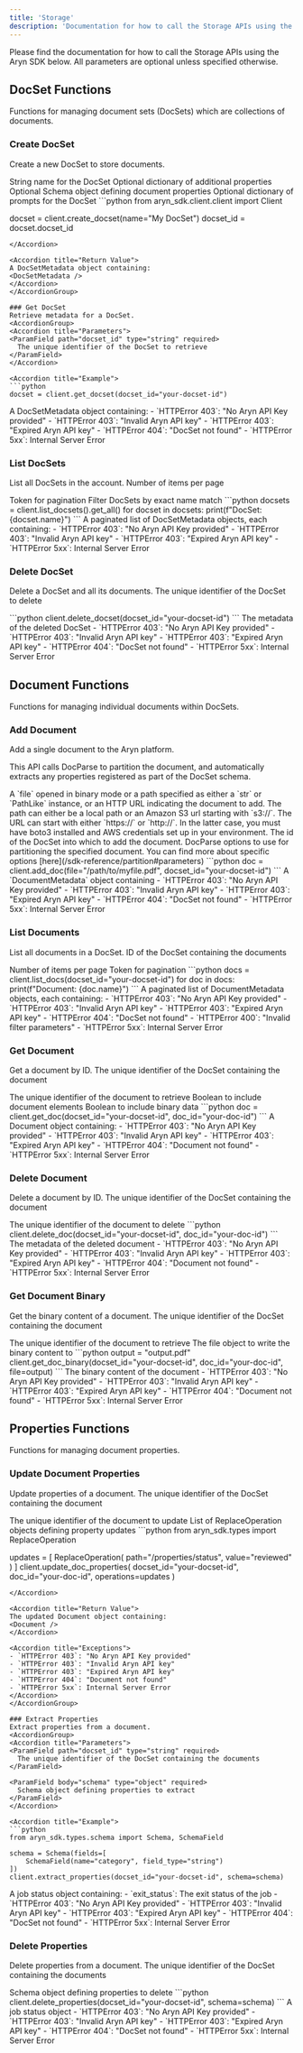 ```yaml
---
title: 'Storage'
description: 'Documentation for how to call the Storage APIs using the Aryn SDK'
---
```



Please find the documentation for how to call the Storage APIs using the Aryn SDK below. All parameters are optional unless specified otherwise.

## DocSet Functions
Functions for managing document sets (DocSets) which are collections of documents.

### Create DocSet
Create a new DocSet to store documents.

<AccordionGroup>
<Accordion title="Parameters">
<ParamField path="name" type="string" required>
String name for the DocSet
</ParamField>
<ParamField path="properties" type="object">
Optional dictionary of additional properties
</ParamField>
<ParamField path="schema" type="Schema">
Optional Schema object defining document properties
</ParamField>
<ParamField path="prompts" type="object">
Optional dictionary of prompts for the DocSet
</ParamField>
</Accordion>

<Accordion title="Example">
```python
from aryn_sdk.client.client import Client

docset = client.create_docset(name="My DocSet")
docset_id = docset.docset_id
```
</Accordion>

<Accordion title="Return Value">
A DocSetMetadata object containing:
<DocSetMetadata />
</Accordion>
</AccordionGroup>

### Get DocSet
Retrieve metadata for a DocSet.
<AccordionGroup>
<Accordion title="Parameters">
<ParamField path="docset_id" type="string" required>
  The unique identifier of the DocSet to retrieve
</ParamField>
</Accordion>

<Accordion title="Example">
```python
docset = client.get_docset(docset_id="your-docset-id")
```
</Accordion>

<Accordion title="Return Value">
A DocSetMetadata object containing:
<DocSetMetadata />
</Accordion>

<Accordion title="Exceptions">
- `HTTPError 403`: "No Aryn API Key provided"
- `HTTPError 403`: "Invalid Aryn API key"
- `HTTPError 403`: "Expired Aryn API key"
- `HTTPError 404`: "DocSet not found"
- `HTTPError 5xx`: Internal Server Error
</Accordion>
</AccordionGroup>

### List DocSets
List all DocSets in the account.
<AccordionGroup>
<Accordion title="Parameters">
<ParamField query="page_size" type="integer" default="100">
  Number of items per page
</ParamField>

<ParamField query="page_token" type="string">
  Token for pagination
</ParamField>

<ParamField query="name_eq" type="string">
  Filter DocSets by exact name match
</ParamField>
</Accordion>

<Accordion title="Example">
```python
docsets = client.list_docsets().get_all()
for docset in docsets:
    print(f"DocSet: {docset.name}")
```
</Accordion>

<Accordion title="Return Value">
A paginated list of DocSetMetadata objects, each containing:
<DocSetMetadata />
</Accordion>

<Accordion title="Exceptions">
- `HTTPError 403`: "No Aryn API Key provided"
- `HTTPError 403`: "Invalid Aryn API key"
- `HTTPError 403`: "Expired Aryn API key"
- `HTTPError 5xx`: Internal Server Error
</Accordion>
</AccordionGroup>

### Delete DocSet
Delete a DocSet and all its documents.
<AccordionGroup>
<Accordion title="Parameters">
<ParamField path="docset_id" type="string" required>
  The unique identifier of the DocSet to delete
</ParamField>
</Accordion>

<Accordion title="Example">
```python
client.delete_docset(docset_id="your-docset-id")
```
</Accordion>

<Accordion title="Return Value">
The metadata of the deleted DocSet
</Accordion>

<Accordion title="Exceptions">
- `HTTPError 403`: "No Aryn API Key provided"
- `HTTPError 403`: "Invalid Aryn API key"
- `HTTPError 403`: "Expired Aryn API key"
- `HTTPError 404`: "DocSet not found"
- `HTTPError 5xx`: Internal Server Error
</Accordion>
</AccordionGroup>

## Document Functions
Functions for managing individual documents within DocSets.

### Add Document
Add a single document to the Aryn platform.

This API calls DocParse to partition the document, and automatically extracts any properties registered as part of the DocSet schema. 

<AccordionGroup>
<Accordion title="Parameters">
<ParamField body="file" type="BinaryIO | str | PathLike" required>
  A `file` opened in binary mode or a path specified as either a `str` or `PathLike` instance, or an HTTP URL indicating the document to add. The path can either be a local path or an Amazon S3 url starting with `s3://`. The URL can start with either `https://` or `http://`. In the latter case, you must have boto3 installed and AWS credentials set up in your environment. 
</ParamField>

<ParamField path="docset_id" type="str" required>
  The id of the DocSet into which to add the document.
</ParamField>

<ParamField body="options" type="str">
  DocParse options to use for partitioning the specified document. You can find more about specific options [here](/sdk-reference/partition#parameters)
</ParamField>

</Accordion>

<Accordion title="Example">
```python
doc = client.add_doc(file="/path/to/myfile.pdf", docset_id="your-docset-id")
```
</Accordion>

<Accordion title="Return Value">
A `DocumentMetadata` object containing
<DocumentMetadata />
</Accordion>

<Accordion title="Exceptions">
- `HTTPError 403`: "No Aryn API Key provided"
- `HTTPError 403`: "Invalid Aryn API key"
- `HTTPError 403`: "Expired Aryn API key"
- `HTTPError 404`: "DocSet not found"
- `HTTPError 5xx`: Internal Server Error
</Accordion>
</AccordionGroup>



### List Documents
List all documents in a DocSet.
<AccordionGroup>
<Accordion title="Parameters">
<ParamField path="docset_id" type="string" required>
  ID of the DocSet containing the documents
</ParamField>

<ParamField query="page_size" type="integer" default="100">
  Number of items per page
</ParamField>

<ParamField query="page_token" type="string">
  Token for pagination
</ParamField>

</Accordion>

<Accordion title="Example">
```python
docs = client.list_docs(docset_id="your-docset-id")
for doc in docs:
    print(f"Document: {doc.name}")
```
</Accordion>

<Accordion title="Return Value">
A paginated list of DocumentMetadata objects, each containing:
<DocumentMetadata />
</Accordion>

<Accordion title="Exceptions">
- `HTTPError 403`: "No Aryn API Key provided"
- `HTTPError 403`: "Invalid Aryn API key"
- `HTTPError 403`: "Expired Aryn API key"
- `HTTPError 404`: "DocSet not found"
- `HTTPError 400`: "Invalid filter parameters"
- `HTTPError 5xx`: Internal Server Error
</Accordion>
</AccordionGroup>

### Get Document
Get a document by ID.
<AccordionGroup>
<Accordion title="Parameters">
<ParamField path="docset_id" type="string" required>
  The unique identifier of the DocSet containing the document
</ParamField>

<ParamField path="doc_id" type="string" required>
  The unique identifier of the document to retrieve
</ParamField>

<ParamField query="include_elements" type="boolean" default="true">
  Boolean to include document elements
</ParamField>

<ParamField query="include_binary" type="boolean" default="false">
  Boolean to include binary data
</ParamField>
</Accordion>

<Accordion title="Example">
```python
doc = client.get_doc(docset_id="your-docset-id", doc_id="your-doc-id")
```
</Accordion>

<Accordion title="Return Value">
A Document object containing:
<Document />

</Accordion>

<Accordion title="Exceptions">
- `HTTPError 403`: "No Aryn API Key provided"
- `HTTPError 403`: "Invalid Aryn API key"
- `HTTPError 403`: "Expired Aryn API key"
- `HTTPError 404`: "Document not found"
- `HTTPError 5xx`: Internal Server Error
</Accordion>
</AccordionGroup>

### Delete Document
Delete a document by ID.
<AccordionGroup>
<Accordion title="Parameters">
<ParamField path="docset_id" type="string" required>
  The unique identifier of the DocSet containing the document
</ParamField>

<ParamField path="doc_id" type="string" required>
  The unique identifier of the document to delete
</ParamField>
</Accordion>

<Accordion title="Example">
```python
client.delete_doc(docset_id="your-docset-id", doc_id="your-doc-id")
```
</Accordion>

<Accordion title="Return Value">
The metadata of the deleted document
</Accordion>

<Accordion title="Exceptions">
- `HTTPError 403`: "No Aryn API Key provided"
- `HTTPError 403`: "Invalid Aryn API key"
- `HTTPError 403`: "Expired Aryn API key"
- `HTTPError 404`: "Document not found"
- `HTTPError 5xx`: Internal Server Error
</Accordion>
</AccordionGroup>

### Get Document Binary
Get the binary content of a document.
<AccordionGroup>
<Accordion title="Parameters">
<ParamField path="docset_id" type="string" required>
  The unique identifier of the DocSet containing the document
</ParamField>

<ParamField path="doc_id" type="string" required>
  The unique identifier of the document to retrieve
</ParamField>

<ParamField path="file" type="string" required>
    The file object to write the binary content to
</ParamField>

</Accordion>

<Accordion title="Example">
```python
output = "output.pdf"
client.get_doc_binary(docset_id="your-docset-id", doc_id="your-doc-id", file=output)
```
</Accordion>

<Accordion title="Return Value">
The binary content of the document
</Accordion>

<Accordion title="Exceptions">
- `HTTPError 403`: "No Aryn API Key provided"
- `HTTPError 403`: "Invalid Aryn API key"
- `HTTPError 403`: "Expired Aryn API key"
- `HTTPError 404`: "Document not found"
- `HTTPError 5xx`: Internal Server Error
</Accordion>
</AccordionGroup>

## Properties Functions
Functions for managing document properties.

### Update Document Properties
Update properties of a document.
<AccordionGroup>
<Accordion title="Parameters">
<ParamField path="docset_id" type="string" required>
  The unique identifier of the DocSet containing the document
</ParamField>

<ParamField path="doc_id" type="string" required>
  The unique identifier of the document to update
</ParamField>

<ParamField body="updates" type="array" required>
  List of ReplaceOperation objects defining property updates
</ParamField>
</Accordion>

<Accordion title="Example">
```python
from aryn_sdk.types import ReplaceOperation

updates = [
    ReplaceOperation(
        path="/properties/status",
        value="reviewed"
    )
]
client.update_doc_properties(
    docset_id="your-docset-id",
    doc_id="your-doc-id",
    operations=updates
)
```
</Accordion>

<Accordion title="Return Value">
The updated Document object containing:
<Document />
</Accordion>

<Accordion title="Exceptions">
- `HTTPError 403`: "No Aryn API Key provided"
- `HTTPError 403`: "Invalid Aryn API key"
- `HTTPError 403`: "Expired Aryn API key"
- `HTTPError 404`: "Document not found"
- `HTTPError 5xx`: Internal Server Error
</Accordion>
</AccordionGroup>

### Extract Properties
Extract properties from a document.
<AccordionGroup>
<Accordion title="Parameters">
<ParamField path="docset_id" type="string" required>
  The unique identifier of the DocSet containing the documents
</ParamField>

<ParamField body="schema" type="object" required>
  Schema object defining properties to extract
</ParamField>
</Accordion>

<Accordion title="Example">
```python
from aryn_sdk.types.schema import Schema, SchemaField

schema = Schema(fields=[
    SchemaField(name="category", field_type="string")
])
client.extract_properties(docset_id="your-docset-id", schema=schema)
```
</Accordion>

<Accordion title="Return Value">
A job status object containing:
- `exit_status`: The exit status of the job
</Accordion>

<Accordion title="Exceptions">
- `HTTPError 403`: "No Aryn API Key provided"
- `HTTPError 403`: "Invalid Aryn API key"
- `HTTPError 403`: "Expired Aryn API key"
- `HTTPError 404`: "DocSet not found"
- `HTTPError 5xx`: Internal Server Error
</Accordion>
</AccordionGroup>

### Delete Properties
Delete properties from a document.
<AccordionGroup>
<Accordion title="Parameters">
<ParamField path="docset_id" type="string" required>
  The unique identifier of the DocSet containing the documents
</ParamField>

<ParamField body="schema" type="object" required>
  Schema object defining properties to delete
</ParamField>
</Accordion>

<Accordion title="Example">
```python
client.delete_properties(docset_id="your-docset-id", schema=schema)
```
</Accordion>

<Accordion title="Return Value">
A job status object
</Accordion>

<Accordion title="Exceptions">
- `HTTPError 403`: "No Aryn API Key provided"
- `HTTPError 403`: "Invalid Aryn API key"
- `HTTPError 403`: "Expired Aryn API key"
- `HTTPError 404`: "DocSet not found"
- `HTTPError 5xx`: Internal Server Error
</Accordion>
</AccordionGroup>


